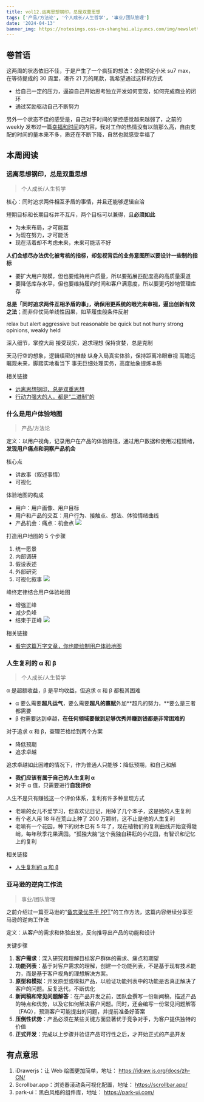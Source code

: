 ```yaml
---
title: vol12.远离思想钢印，总是双重思想
tags: ['产品/方法论', '个人成长/人生哲学', '事业/团队管理']
date: '2024-04-13'
banner_img: https://notesimgs.oss-cn-shanghai.aliyuncs.com/img/newsletter-vol12.jpg
---
```


## 卷首语

这两周的状态依旧不佳，于是产生了一个疯狂的想法：全款预定小米 su7 max，在等待提成的 30 周里，凑齐 21 万的尾款，我希望通过这样的方式

- 给自己一定的压力，逼迫自己开始思考独立开发如何变现，如何完成商业的闭环
- 通过奖励驱动自己不断努力

另外一个状态不佳的感受是，自己对于时间的掌控感觉越来越弱了，之前的 weekly 发布过一篇[幸福和时间](https://weekly.wujieli.top/2023/12/24/vol8.%E6%95%91%E8%B5%8E%E4%B9%8B%E9%81%93%EF%BC%8C%E5%B0%B1%E5%9C%A8%E5%85%B6%E4%B8%AD/#%E5%B9%B8%E7%A6%8F%E5%92%8C%E6%97%B6%E9%97%B4)的内容，我对工作的热情没有以前那么高，自由支配的时间的量本来不多，质还在不断下降，自然也就感受幸福了

## 本周阅读

### 远离思想钢印，总是双重思想

> 个人成长/人生哲学

核心：同时追求两件相互矛盾的事情，并且还能够逻辑自洽

短期目标和长期目标并不互斥，两个目标可以兼得，且**必须如此**

- 为未来布局，才可能赢
- 为现在努力，才可能活
- 现在活着却不考虑未来，未来可能活不好

**人们会想尽办法优化被考核的指标，却忽视背后的业务意图所以要设计一些制约指标**

- 要扩大用户规模，但也要维持用户质量，所以要拓展匹配度高的高质量渠道
- 要降低库存水平，但也要维持履约时间和客户满意度，所以要更巧妙地管理库存

**总是「同时追求两件互相矛盾的事」，确保用更系统的眼光来审视，逼出创新有效之法**；而非仰仗简单线性因果，如草履虫般条件反射

relax but alert
aggressive but reasonable
be quick but not hurry
strong opinions, weakly held

深入细节，掌控大局
接受现实，追求理想
保持贪婪，总是克制

天马行空的想象，逻辑缜密的推敲
纵身入局真实体验，保持距离冷眼审视
高瞻远瞩观未来，脚踏实地看当下
事无巨细处理实务，高度抽象提炼本质

相关链接

- [远离思想钢印，总是双重思想](https://mp.weixin.qq.com/s?__biz=MzAxNDE0MjA2OQ==&mid=2650422877&idx=1&sn=69a0e1097859d8f2e37d848fb1a51ba9&scene=21#wechat_redirect)
- [行动力强大的人，都是“二进制”的](https://mp.weixin.qq.com/s?__biz=MjM5ODAyMjg3Ng==&mid=2650755861&idx=1&sn=f110fc57142ba055aa7dcac34f06cc1f&scene=21#wechat_redirect)

### 什么是用户体验地图

> 产品/方法论

定义：以用户视角，记录用户在产品的体验路径，通过用户数据和使用过程情绪，**发现用户痛点和洞察产品机会**

核心点

- 讲故事（叙述事情）
- 可视化

体验地图的构成

- 用户：用户画像、用户目标
- 用户和产品的交互：用户行为、接触点、想法、体验情绪曲线
- 产品机会：痛点：机会点
  ![](https://notesimgs.oss-cn-shanghai.aliyuncs.com/img/image.png)

打造用户地图的 5 个步骤

1.  统一愿景
2.  内部调研
3.  假设表述
4.  外部研究
5.  可视化叙事
    ![](https://notesimgs.oss-cn-shanghai.aliyuncs.com/img/image%201.png)

峰终定律结合用户体验地图

- 增强正峰
- 减少负峰
- 结束于正峰
  ![](https://notesimgs.oss-cn-shanghai.aliyuncs.com/img/202404130744974.png)

相关链接

- [看完这篇万字文章，你也能绘制用户体验地图](https://www.uisdc.com/user-experience-map-6)

### 人生复利的 α 和 β

> 个人成长/人生哲学

α 是超额收益，β 是平均收益，但追求 α 和 β 都极其困难

- α 要么需要**超凡运气**，要么需要**超凡的禀赋**外加**超凡的努力，**要么是三者都需要
- β 也需要达到卓越，**在任何领域要做到足够优秀并赚到钱都是非常困难的**

对于追求 α 和 β，查理芒格给到两个方案

- 降低预期
- 追求卓越

追求卓越如此困难的情况下，作为普通人只能够：降低预期，和自己和解

- **我们应该有属于自己的人生复利 α**
- 对于 α 值，只需要进行**自我评价**

人生不是只有赚钱这一个评价体系，复利有许多种呈现方式

- 老喻的女儿不爱学习，但喜欢记日记，用掉了几个本子，这是她的人生复利
- 有个老人用 18 年在荒山上种了 200 万颗树，这不止是他的人生复利
- 老喻有一个花园，种下的树木已有 5 年了，现在植物们的复利曲线开始变得陡峭，每年秋季花果满园。“孤独大脑”这个我独自耕耘的小花园，有智识和记忆上的复利

相关链接

- [人生复利的 α 和 β](https://mp.weixin.qq.com/s/V5WRhH1c8icuIYzen1BrXw)

### 亚马逊的逆向工作法

> 事业/团队管理

之前介绍过一篇亚马逊的“[备忘录优先于 PPT](https://weekly.wujieli.top/2024/01/07/vol9.%E8%87%AA%E7%94%B1%20=%20%E8%83%BD%E5%8A%9B%20-%20%E6%AC%B2%E6%9C%9B/)”的工作方法，这篇内容继续分享亚马逊的逆向工作法

定义：从客户的需求和体验出发，反向推导出产品的功能和设计

关键步骤

1. **客户需求**：深入研究和理解目标客户群体的需求、痛点和期望
2. **功能列表**：基于对客户需求的理解，创建一个功能列表，不是基于现有技术能力，而是基于客户视角的理想解决方案。
3. **原型和模拟**：开发原型或模拟产品，以验证功能列表中的功能是否真正解决了客户的问题。反复迭代，不断优化
4. **新闻稿和常见问题解答**：在产品开发之前，团队会撰写一份新闻稿，描述产品的特点和优势，以及它如何解决客户问题。同时，还会编写一份常见问题解答（FAQ），预测客户可能提出的问题，并提前准备好答案
5. **压倒性优势**：产品必须在某些关键方面显著优于竞争对手，为客户提供独特的价值
6. **正式开发**：完成以上步骤并验证产品可行性之后，才开始正式的产品开发

## 有点意思

1. iDrawerjs：让 Web 绘图更加简单，地址： https://idraw.js.org/docs/zh-CN/
2. Scrollbar.app：浏览器滚动条可视化配置，地址： https://scrollbar.app/
3. park-ui：黑白风格的组件库，地址： https://park-ui.com/
